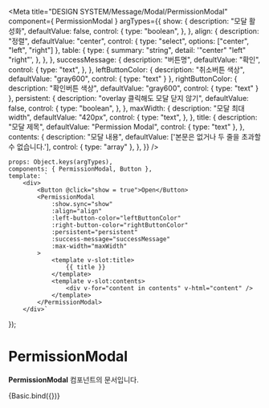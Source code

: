 
<Meta
    title="DESIGN SYSTEM/Message/Modal/PermissionModal"
    component={ PermissionModal }
    argTypes={{
        show: {
            description: "모달 활성화",
            defaultValue: false,
            control: {
                type: "boolean",
            },
        },
        align: {
            description: "정렬",
            defaultValue: "center",
            control: {
                type: "select",
                options: ["center", "left", "right"]
            },
            table: {
                type: {
                    summary: "string",
                    detail: '"center" "left" "right"',
                },
            },
        },
        successMessage: {
            description: "버튼명",
            defaultValue: "확인",
            control: {
                type: "text",
            },
        },
        leftButtonColor: {
            description: "취소버튼 색상",
            defaultValue: "gray600",
            control: {
                type: "text"
            }
        },
        rightButtonColor: {
            description: "확인버튼 색상",
            defaultValue: "gray600",
            control: {
                type: "text"
            }
        },
        persistent: {
            description: "overlay 클릭해도 모달 닫지 않기",
            defaultValue: false,
            control: {
                type: "boolean",
            },
        },
        maxWidth: {
            description: "모달 최대 width",
            defaultValue: "420px",
            control: {
                type: "text",
            },
        },
        title: {
            description: "모달 제목",
            defaultValue: "Permission Modal",
            control: { type: "text" },
        },
        contents: {
            description: "모달 내용",
            defaultValue: ['본문은 없거나 두 줄을 초과할 수 없습니다.'],
            control: { type: "array" },
        },
    }}
/>

    props: Object.keys(argTypes),
    components: { PermissionModal, Button },
    template: `
        <div>
            <Button @click="show = true">Open</Button>
            <PermissionModal
                :show.sync="show"
                :align="align"
                :left-button-color="leftButtonColor"
                :right-button-color="rightButtonColor"
                :persistent="persistent"
                :success-message="successMessage"
                :max-width="maxWidth"
            >
                <template v-slot:title>
                    {{ title }}
                </template>
                <template v-slot:contents>
                    <div v-for="content in contents" v-html="content" />
                </template>
            </PermissionModal>
        </div>`
});

# PermissionModal

**PermissionModal** 컴포넌트의 문서입니다.

<Story name="Basic" height="100px">
    {Basic.bind({})}
</Story>

<ArgsTable story="Basic" />
